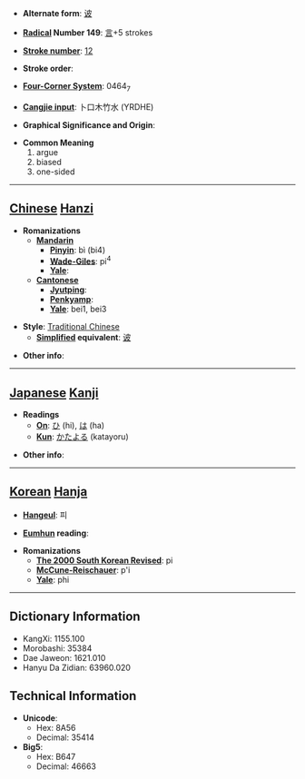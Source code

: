* '''Alternate form''': [[诐]]

* '''[[Wiktionary:Chinese radical index| Radical]] Number 149''': [[Wiktionary:Chinese radical index 言|言]]+5 strokes

* '''[[Wiktionary:Chinese total strokes index|Stroke number]]''': [[Wiktionary:Chinese total strokes index 12|12]]

* '''Stroke order''': 

* '''[[Wiktionary:Chinese four corner index|Four-Corner System]]''': 0464<sub>7</sub>

* '''[[Wiktionary:Chinese Cangjie index|Cangjie input]]''': 卜口木竹水 (YRDHE)

* '''Graphical Significance and Origin''': 

* '''Common Meaning'''
*#argue
*# biased
*# one-sided


----

== [[Chinese]] [[Hanzi]] ==

* '''Romanizations'''
** '''[[Mandarin]]'''
*** '''[[Pinyin]]''': bì (bi4)
*** '''[[Wade-Giles]]''': pi<sup>4</sup>
*** '''[[Yale]]''': 
** '''[[Cantonese]]'''
*** '''[[Jyutping]]''':
*** '''[[Penkyamp]]''': 
*** '''[[Yale]]''': bei1, bei3

* '''Style''': [[Traditional Chinese]] 
** '''[[Simplified Chinese|Simplified]] equivalent''': [[诐]]

* '''Other info''': 

----

== [[Japanese]] [[Kanji]] ==

* '''Readings'''
** '''[[On]]''': [[ひ]] (hi), [[は]] (ha)
** '''[[Kun]]''': [[かたよる]] (katayoru)

* '''Other info''':  

----

== [[Korean]] [[Hanja]] ==

* '''[[Hangeul]]''': 피

* '''[[Eumhun]] reading''': 

* '''Romanizations'''
** '''[[The 2000 South Korean Revised Romanization|The 2000 South Korean Revised]]''': pi
** '''[[McCune-Reischauer]]''': p'i
** '''[[Yale]]''': phi

----

== Dictionary Information ==

* KangXi: 1155.100
* Morobashi: 35384
* Dae Jaweon: 1621.010
* Hanyu Da Zidian: 63960.020

== Technical Information ==

* '''Unicode''':
** Hex: 8A56
** Decimal: 35414
* '''Big5''':
** Hex: B647
** Decimal: 46663